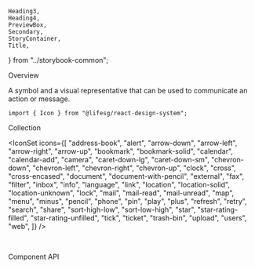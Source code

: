     Heading3,
    Heading4,
    PreviewBox,
    Secondary,
    StoryContainer,
    Title,
} from "../storybook-common";

<Meta title="General/Icon" component={Icon} />

<Title>Icon</Title>

<Secondary>Overview</Secondary>

A symbol and a visual representative that can be used to
communicate an action or message.

```tsx
import { Icon } from "@lifesg/react-design-system";
```

<Canvas>
    <Story name="Icon">
        <Icon type="arrow-right" />
    </Story>
</Canvas>

<Secondary>Collection</Secondary>

<IconSet
    icons={[
        "address-book",
        "alert",
        "arrow-down",
        "arrow-left",
        "arrow-right",
        "arrow-up",
        "bookmark",
        "bookmark-solid",
        "calendar",
        "calendar-add",
        "camera",
        "caret-down-lg",
        "caret-down-sm",
        "chevron-down",
        "chevron-left",
        "chevron-right",
        "chevron-up",
        "clock",
        "cross",
        "cross-encased",
        "document",
        "document-with-pencil",
        "external",
        "fax",
        "filter",
        "inbox",
        "info",
        "language",
        "link",
        "location",
        "location-solid",
        "location-unknown",
        "lock",
        "mail",
        "mail-read",
        "mail-unread",
        "map",
        "menu",
        "minus",
        "pencil",
        "phone",
        "pin",
        "play",
        "plus",
        "refresh",
        "retry",
        "search",
        "share",
        "sort-high-low",
        "sort-low-high",
        "star",
        "star-rating-filled",
        "star-rating-unfilled",
        "tick",
        "ticket",
        "trash-bin",
        "upload",
        "users",
        "web",
    ]}
/>

<br />

<Secondary>Component API</Secondary>

<PropsTable />

